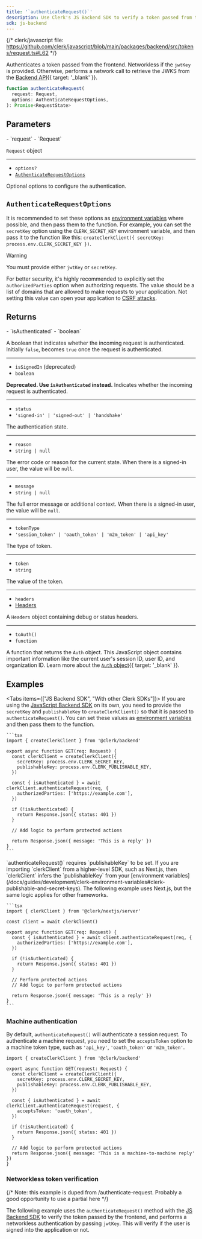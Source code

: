 ```yaml
---
title: '`authenticateRequest()`'
description: Use Clerk's JS Backend SDK to verify a token passed from the frontend.
sdk: js-backend
---
```


{/* clerk/javascript file: https://github.com/clerk/javascript/blob/main/packages/backend/src/tokens/request.ts#L62 */}

Authenticates a token passed from the frontend. Networkless if the `jwtKey` is provided. Otherwise, performs a network call to retrieve the JWKS from the [Backend API](/docs/reference/backend-api/tag/jwks/get/jwks){{ target: '_blank' }}.

```ts
function authenticateRequest(
  request: Request,
  options: AuthenticateRequestOptions,
): Promise<RequestState>
```

## Parameters

<Properties>
  - `request`
  - `Request`

  `Request` object

  ---

  - `options?`
  - [`AuthenticateRequestOptions`](#authenticate-request-options)

  Optional options to configure the authentication.
</Properties>

## `AuthenticateRequestOptions`

It is recommended to set these options as [environment variables](/docs/guides/development/clerk-environment-variables#api-and-sdk-configuration) where possible, and then pass them to the function. For example, you can set the `secretKey` option using the `CLERK_SECRET_KEY` environment variable, and then pass it to the function like this: `createClerkClient({ secretKey: process.env.CLERK_SECRET_KEY })`.

> [!WARNING]
> You must provide either `jwtKey` or `secretKey`.
>
> For better security, it's highly recommended to explicitly set the `authorizedParties` option when authorizing requests. The value should be a list of domains that are allowed to make requests to your application. Not setting this value can open your application to [CSRF attacks](https://owasp.org/www-community/attacks/csrf).

<Typedoc src="backend/authenticate-request-options" />

## Returns

<Properties>
  - `isAuthenticated`
  - `boolean`

  A boolean that indicates whether the incoming request is authenticated. Initially `false`, becomes `true` once the request is authenticated.

  ---

  - `isSignedIn` (deprecated)
  - `boolean`

  **Deprecated. Use `isAuthenticated` instead.** Indicates whether the incoming request is authenticated.

  ---

  - `status`
  - `'signed-in' | 'signed-out' | 'handshake'`

  The authentication state.

  ---

  - `reason`
  - `string | null`

  The error code or reason for the current state. When there is a signed-in user, the value will be `null`.

  ---

  - `message`
  - `string | null`

  The full error message or additional context. When there is a signed-in user, the value will be `null`.

  ---

  - `tokenType`
  - `'session_token' | 'oauth_token' | 'm2m_token' | 'api_key'`

  The type of token.

  ---

  - `token`
  - `string`

  The value of the token.

  ---

  - `headers`
  - [Headers](https://developer.mozilla.org/en-US/docs/Web/API/Headers)

  A `Headers` object containing debug or status headers.

  ---

  - `toAuth()`
  - `function`

  A function that returns the `Auth` object. This JavaScript object contains important information like the current user's session ID, user ID, and organization ID. Learn more about the [`Auth` object](/docs/references/backend/types/auth-object){{ target: '_blank' }}.
</Properties>

## Examples

<Tabs items={["JS Backend SDK", "With other Clerk SDKs"]}>
  <Tab>
    If you are using the [JavaScript Backend SDK](/docs/js-backend/getting-started/quickstart) on its own, you need to provide the `secretKey` and `publishableKey` to `createClerkClient()` so that it is passed to `authenticateRequest()`. You can set these values as [environment variables](/docs/guides/development/clerk-environment-variables#clerk-publishable-and-secret-keys) and then pass them to the function.

    ```tsx
    import { createClerkClient } from '@clerk/backend'

    export async function GET(req: Request) {
      const clerkClient = createClerkClient({
        secretKey: process.env.CLERK_SECRET_KEY,
        publishableKey: process.env.CLERK_PUBLISHABLE_KEY,
      })

      const { isAuthenticated } = await clerkClient.authenticateRequest(req, {
        authorizedParties: ['https://example.com'],
      })

      if (!isAuthenticated) {
        return Response.json({ status: 401 })
      }

      // Add logic to perform protected actions

      return Response.json({ message: 'This is a reply' })
    }
    ```
  </Tab>

  <Tab>
    `authenticateRequest()` requires `publishableKey` to be set. If you are importing `clerkClient` from a higher-level SDK, such as Next.js, then `clerkClient` infers the `publishableKey` from your [environment variables](/docs/guides/development/clerk-environment-variables#clerk-publishable-and-secret-keys). The following example uses Next.js, but the same logic applies for other frameworks.

    ```tsx
    import { clerkClient } from '@clerk/nextjs/server'

    const client = await clerkClient()

    export async function GET(req: Request) {
      const { isAuthenticated } = await client.authenticateRequest(req, {
        authorizedParties: ['https://example.com'],
      })

      if (!isAuthenticated) {
        return Response.json({ status: 401 })
      }

      // Perform protected actions
      // Add logic to perform protected actions

      return Response.json({ message: 'This is a reply' })
    }
    ```
  </Tab>
</Tabs>

### Machine authentication

By default, `authenticateRequest()` will authenticate a session request. To authenticate a machine request, you need to set the `acceptsToken` option to a machine token type, such as `'api_key'`, `'oauth_token'` or `'m2m_token'`.

```tsx
import { createClerkClient } from '@clerk/backend'

export async function GET(request: Request) {
  const clerkClient = createClerkClient({
    secretKey: process.env.CLERK_SECRET_KEY,
    publishableKey: process.env.CLERK_PUBLISHABLE_KEY,
  })

  const { isAuthenticated } = await clerkClient.authenticateRequest(request, {
    acceptsToken: 'oauth_token',
  })

  if (!isAuthenticated) {
    return Response.json({ status: 401 })
  }

  // Add logic to perform protected actions
  return Response.json({ message: 'This is a machine-to-machine reply' })
}
```

### Networkless token verification

{/* Note: this example is duped from /authenticate-request. Probably a good opportunity to use a partial here */}

The following example uses the `authenticateRequest()` method with the [JS Backend SDK](/docs/js-backend/getting-started/quickstart) to verify the token passed by the frontend, and performs a networkless authentication by passing `jwtKey`. This will verify if the user is signed into the application or not.

<Include src="_partials/authenticate-req" />
